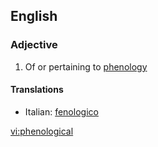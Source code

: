 ==English==

===Adjective===
{{en-adj}}

# Of or pertaining to [[phenology]]

====Translations====
{{top}}
*Italian: [[fenologico]]
{{mid}}

{{bottom}}

[[vi:phenological]]